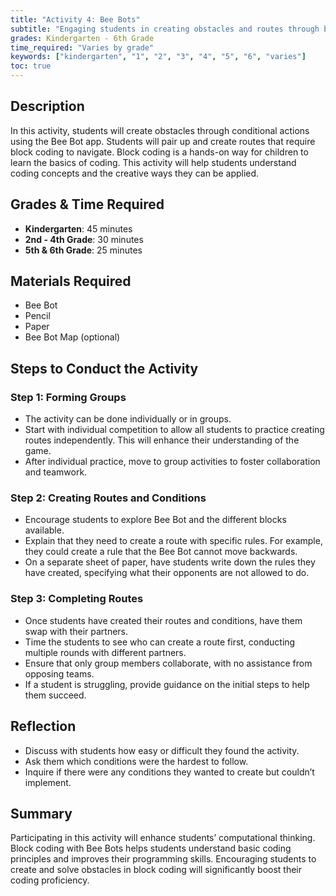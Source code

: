 ```yaml
---
title: "Activity 4: Bee Bots"
subtitle: "Engaging students in creating obstacles and routes through block coding with Bee Bots."
grades: Kindergarten - 6th Grade
time_required: "Varies by grade"
keywords: ["kindergarten", "1", "2", "3", "4", "5", "6", "varies"]
toc: true
---
```


## Description

In this activity, students will create obstacles through conditional actions using the Bee Bot app. Students will pair up and create routes that require block coding to navigate. Block coding is a hands-on way for children to learn the basics of coding. This activity will help students understand coding concepts and the creative ways they can be applied.

## Grades & Time Required

- **Kindergarten**: 45 minutes
- **2nd - 4th Grade**: 30 minutes
- **5th & 6th Grade**: 25 minutes

## Materials Required

- Bee Bot
- Pencil
- Paper
- Bee Bot Map (optional)

## Steps to Conduct the Activity

### Step 1: Forming Groups

- The activity can be done individually or in groups.
- Start with individual competition to allow all students to practice creating routes independently. This will enhance their understanding of the game.
- After individual practice, move to group activities to foster collaboration and teamwork.

### Step 2: Creating Routes and Conditions

- Encourage students to explore Bee Bot and the different blocks available.
- Explain that they need to create a route with specific rules. For example, they could create a rule that the Bee Bot cannot move backwards.
- On a separate sheet of paper, have students write down the rules they have created, specifying what their opponents are not allowed to do.

### Step 3: Completing Routes

- Once students have created their routes and conditions, have them swap with their partners.
- Time the students to see who can create a route first, conducting multiple rounds with different partners.
- Ensure that only group members collaborate, with no assistance from opposing teams.
- If a student is struggling, provide guidance on the initial steps to help them succeed.

## Reflection

- Discuss with students how easy or difficult they found the activity.
- Ask them which conditions were the hardest to follow.
- Inquire if there were any conditions they wanted to create but couldn't implement.

## Summary

Participating in this activity will enhance students' computational thinking. Block coding with Bee Bots helps students understand basic coding principles and improves their programming skills. Encouraging students to create and solve obstacles in block coding will significantly boost their coding proficiency.
